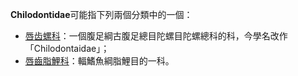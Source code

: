 '''Chilodontidae'''可能指下列兩個分類中的一個：
* [[唇齿螺科|唇齿螺科]]：一個腹足綱古腹足總目陀螺目陀螺總科的科，今學名改作「Chilodontaidae」；
* [[唇齒脂鯉科|唇齒脂鯉科]]：輻鰭魚綱脂鯉目的一科。

{{disambiguation|cat=非中文名称消歧义}}